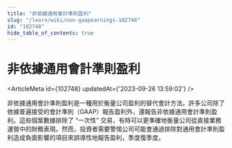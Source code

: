 ```yaml
---
title: "非依據通用會計準則盈利"
slug: "/learn/wiki/non-gaapearnings-102748"
id: "102748"
hide_table_of_contents: true
---
```



# 非依據通用會計準則盈利

<ArticleMeta id={102748} updatedAt={'2023-09-26 13:59:02'} />
<div className='border-solid border-b border-t-0 my-4 border-[var(--ifm-color-gray-300)]' />

非依據通用會計準則盈利是一種用於衡量公司盈利的替代會計方法。許多公司除了依據普遍接受的會計準則（GAAP）報告盈利外，還報告非依據通用會計準則盈利。這些個案數據排除了 “一次性” 交易，有時可以更準確地衡量公司從直接業務運營中的財務表現。然而，投資者需要警惕公司可能會通過排除對通用會計準則盈利造成負面影響的項目來誤導性地報告盈利，季度復季度。
